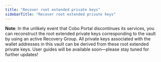```yaml
---
title: "Recover root extended private keys"
sidebarTitle: "Recover root extended private keys"
---
```


**Note**: In the unlikely event that Cobo Portal discontinues its services, you can reconstruct the root extended private keys corresponding to the vault by using an active Recovery Group. All private keys associated with the wallet addresses in this vault can be derived from these root extended private keys. User guides will be available soon—please stay tuned for further updates!